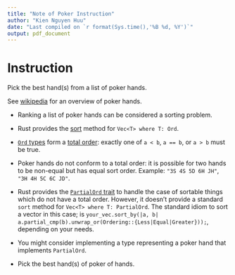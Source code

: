 ```yaml
---
title: "Note of Poker Instruction"
author: "Kien Nguyen Huu"
date: "Last compiled on `r format(Sys.time(),'%B %d, %Y')`"
output: pdf_document
---
```


# Instruction
Pick the best hand(s) from a list of poker hands.

See [wikipedia](https://en.wikipedia.org/wiki/List_of_poker_hands) for an
overview of poker hands.

- Ranking a list of poker hands can be considered a sorting problem.
- Rust provides the [sort](https://doc.rust-lang.org/std/vec/struct.Vec.html#method.sort) method for `Vec<T> where T: Ord`.
- [`Ord` types](https://doc.rust-lang.org/std/cmp/trait.Ord.html) form a [total order](https://en.wikipedia.org/wiki/Total_order): exactly one of `a < b`, `a == b`, or `a > b` must be true.
- Poker hands do not conform to a total order: it is possible for two hands to be non-equal but has equal sort order. Example: `"3S 4S 5D 6H JH"`, `"3H 4H 5C 6C JD"`.
- Rust provides the [`PartialOrd` trait](https://doc.rust-lang.org/std/cmp/trait.PartialOrd.html) to handle the case of sortable things which do not have a total order. However, it doesn't provide a standard `sort` method for `Vec<T> where T: PartialOrd`. The standard idiom to sort a vector in this case; is `your_vec.sort_by(|a, b| a.partial_cmp(b).unwrap_or(Ordering::{Less|Equal|Greater}));`, depending on your needs.
- You might consider implementing a type representing a poker hand that implements `PartialOrd`.

* Pick the best hand(s) of poker of hands.
 

